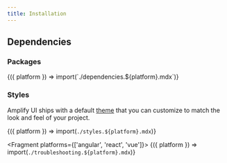 ```yaml
---
title: Installation
---
```



## Dependencies

### Packages

<Fragment>
  {({ platform }) => import(`./dependencies.${platform}.mdx`)}
</Fragment>

### Styles

Amplify UI ships with a default [theme](/ui/theme) that you can customize to match the look and feel of your project.

<Fragment>{({ platform }) => import(`./styles.${platform}.mdx`)}</Fragment>

<Fragment platforms={['angular', 'react', 'vue']}>
  {({ platform }) => import(`./troubleshooting.${platform}.mdx`)}
</Fragment>
